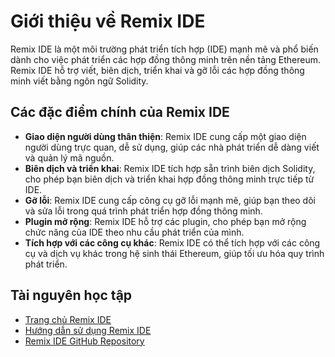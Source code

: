 # Giới thiệu về Remix IDE


<YouTubePlayer videoId="9oBsE0uWRoI"/>

Remix IDE là một môi trường phát triển tích hợp (IDE) mạnh mẽ và phổ biến dành cho việc phát triển các hợp đồng thông minh trên nền tảng Ethereum. Remix IDE hỗ trợ viết, biên dịch, triển khai và gỡ lỗi các hợp đồng thông minh viết bằng ngôn ngữ Solidity.

## Các đặc điểm chính của Remix IDE

- **Giao diện người dùng thân thiện**: Remix IDE cung cấp một giao diện người dùng trực quan, dễ sử dụng, giúp các nhà phát triển dễ dàng viết và quản lý mã nguồn.
- **Biên dịch và triển khai**: Remix IDE tích hợp sẵn trình biên dịch Solidity, cho phép bạn biên dịch và triển khai hợp đồng thông minh trực tiếp từ IDE.
- **Gỡ lỗi**: Remix IDE cung cấp công cụ gỡ lỗi mạnh mẽ, giúp bạn theo dõi và sửa lỗi trong quá trình phát triển hợp đồng thông minh.
- **Plugin mở rộng**: Remix IDE hỗ trợ các plugin, cho phép bạn mở rộng chức năng của IDE theo nhu cầu phát triển của mình.
- **Tích hợp với các công cụ khác**: Remix IDE có thể tích hợp với các công cụ và dịch vụ khác trong hệ sinh thái Ethereum, giúp tối ưu hóa quy trình phát triển.

## Tài nguyên học tập

- [Trang chủ Remix IDE](https://remix.ethereum.org/)
- [Hướng dẫn sử dụng Remix IDE](https://remix-ide.readthedocs.io/)
- [Remix IDE GitHub Repository](https://github.com/ethereum/remix-project)